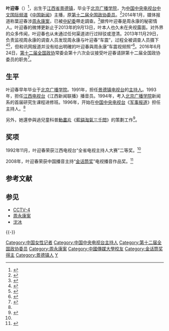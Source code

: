 {{Infobox person
| 姓名       = 叶迎春
| 图像       = <!-- Use only free-licenced images which meet WP:NFCC -->Replace this image female.svg
| 图像大小   = 
| 图像说明   = 
| 本名       = 
| 出生日期   = {{birth date and age|1970|01|23}}
| 出生地     = {{CHN}}[[江西|江西]][[景德镇|景德镇]]
| 死亡日期   = <!-- {{Death date and age|YYYY|MM|DD|YYYY|MM|DD}}（死亡在前，出生在后） -->
| 死亡地     = 
| 国籍       = {{PRC}}
| 别名       = 
| 种族       = [[汉族|汉族]]
| 教育程度   = [[北京广播学院|北京广播学院]]
| 职业       = [[播音员|播音员]]
| 活跃时期   = 1991年至2013年
| 机构       = [[中国中央电视台|中国中央电视台]]
| 电视节目   = [[中国中央电视台中文国际频道|中文国际频道]][[中國新聞_(中國中央電視台節目)|中国新闻]]
| 配偶       = 
| 伴侣       = 
| 子女       = 
| 父母       = 
| 亲属       = 
| 奖项       = 
| 經歷       =
| 网站       = <!-- {{URL|www.example.com}} -->
}}

'''叶迎春'''（{{bd|1970年|1月23日|catIdx=Y葉}}）<ref>{{cite news| url=http://hk.apple.nextmedia.com/realtime/china/20140808/52774626| title=【周永康受查】秘密情人葉迎春簡歷| date=2014年8月8日| publisher=《[[蘋果日報|蘋果日報]]》| archive-date=2014年12月9日| archive-url=https://web.archive.org/web/20141209171323/http://hk.apple.nextmedia.com/realtime/china/20140808/52774626| dead-url=no| accessdate=2014年12月7日}}</ref>，出生于[[江西省|江西省]][[景德镇|景德镇]]，毕业于[[北京广播学院|北京广播学院]]，为[[中国中央电视台中文国际频道|中国中央电视台中文国际频道]]《[[中國新聞_(中國中央電視台節目)|中国新闻]]》主播，原[[第十二届全国政协委员|第十二届全国政协委员]]。<ref name="zjw">{{cite web |url=http://lady.163.com/baike/yeyingchun/ |title=叶迎春 |accessdate= |work=网易 |archive-date=2014-04-29 |archive-url=https://web.archive.org/web/20140429070705/http://lady.163.com/baike/yeyingchun/ |dead-url=no }}</ref>2014年1月，媒体报道称葉迎春涉[[周永康案|周永康案]]，已被[[中紀委|中紀委]]帶走調查。<ref>{{cite web|url=http://dailynews.sina.com/bg/chn/chnnews/ausdaily/20140112/17125359180.html|title=央視女主播葉迎春涉周永康案 被中紀委帶走|work=新浪网|date=2014-01-12|accessdate=2014-02-22|archive-url=https://web.archive.org/web/20160304121046/http://dailynews.sina.com/bg/chn/chnnews/ausdaily/20140112/17125359180.html|archive-date=2016-03-04|dead-url=yes}}</ref>据传叶迎春是周永康的秘密情人。叶迎春的微博更新止于2013年的9月13日，叶本人也久未在央视露面。对外界的众多传闻，叶迎春也从未通过任何渠道进行过辩驳或澄清。2013年11月29日，负责监视周永康的调查人员发现周永康与叶迎春“车震”，过程全被调查人员摄下<ref>{{Cite news | url=http://dailynews.sina.com/gb/chn/chnoverseamedia/chinesedaily/20140731/06565953813.html | title=周永康与主播叶迎春车震照 曝光 | work=[[中国日报|中国日报]] | publisher=[[新浪网|新浪网]] | date=2014-07-31 | accessdate=2014-08-07 | archive-date=2014-08-07 | archive-url=https://web.archive.org/web/20140807050305/http://dailynews.sina.com/gb/chn/chnoverseamedia/chinesedaily/20140731/06565953813.html | dead-url=no }}</ref><ref>{{Cite news | url=http://www.ibtimes.com.cn/articles/38411/20140805/zhouyongkang-yeyingchun.htm | title=叶迎春被抓 周永康被带走调查前天还曾与其秘密相会 | date=2014-08-05 | publisher=《[[國際財經時報|國際財經時報]]》 | accessdate=2014-08-07 | archive-url=https://web.archive.org/web/20141209014018/http://www.ibtimes.com.cn/articles/38411/20140805/zhouyongkang-yeyingchun.htm | archive-date=2014-12-09 | dead-url=yes }}</ref>，但和讯网报道并没有给出明確的叶迎春與周永康“车震视频照”<ref>{{Cite news |url=http://news.hexun.com/2014-07-30/167123244_33.html |title=央视女主播叶迎春被指是周永康秘密情人 车震照曝光 (31/31) |work=和讯网 |date=2014-07-30 |archiveurl=https://web.archive.org/web/20140807003654/http://news.hexun.com/2014-07-30/167123244_33.html |archivedate=2014-08-07 |deadurl=yes |accessdate=2014-08-07 }}</ref>。2016年6月24日，[[第十二届全国政协|第十二届全国政协]]常委会第十六次会议接受叶迎春请辞第十二届全国政协委员的职务<ref>{{cite web |url=http://www.thepaper.cn/newsDetail_forward_1488993 |title=央视前女主播叶迎春请辞第十二届全国政协委员职务 |year=2008 |work=澎湃新闻网(上海) |archive-date=2016-06-27 |archive-url=https://web.archive.org/web/20160627015652/http://www.thepaper.cn/newsDetail_forward_1488993 |dead-url=no |accessdate=2016-06-25 }}</ref>。

==生平==
叶迎春早年毕业于[[北京广播学院|北京广播学院]]。1991年，担任[[景德镇电视台|景德镇电视台]]的[[主持人|主持人]]。1993年，担任[[江西电视台|江西电视台]]《江西新闻联播》播音员。1994年，考入[[北京广播学院|北京广播学院]]新闻系的首届研究生课程进修班。1996年，开始在[[中国中央电视台|中国中央电视台]]《[[军事报道|军事报道]]》担任主持人。<ref name="zjw"/>

另外，她還參與過兒童科普[[動畫片|動畫片]]《[[藍貓淘氣三千問|藍貓淘氣三千問]]》的策劃工作<ref>{{Cite web |url=http://www.iqiyi.com/lib/s_207596005.html |title=爱奇艺-叶迎春 |accessdate=2016-09-04 |archivedate=2016-09-14 |archive-url=https://web.archive.org/web/20160914195320/http://www.iqiyi.com/lib/s_207596005.html |dead-url=no }}</ref>。

== 奖项 ==
1992年11月，叶迎春荣获江西电视台“全省电视主持人大赛”二等奖。<ref name="zjw"/>

2008年，叶迎春荣获中国播音主持“[[金话筒奖|金话筒奖]]”电视播音作品奖。<ref>{{cite web |url=http://www.tjtv.com.cn/system/2008/12/24/003838953.shtml |title=中央电视台 叶迎春 |year=2008 |work=天津电视台 |archive-date=2014-01-15 |archive-url=https://web.archive.org/web/20140115171345/http://www.tjtv.com.cn/system/2008/12/24/003838953.shtml |dead-url=no |accessdate=2012-03-22 }}</ref>

== 参考文献 ==
{{Reflist|2}}

== 参见 ==
{{Portal box|中华人民共和国|电视|人物}}
* [[CCTV-4|CCTV-4]]
* [[周永康案|周永康案]]
* [[沈冰|沈冰]]

{{-}}
{{周永康}}
{{DEFAULTSORT:Ye叶}}
[[Category:中国女性记者|Category:中国女性记者]]
[[Category:中国中央电视台主持人|Category:中国中央电视台主持人]]
[[Category:第十二届全国政协委员|Category:第十二届全国政协委员]]
[[Category:周永康案|Category:周永康案]]
[[Category:中國傳媒大學校友|Category:中國傳媒大學校友]]
[[Category:金话筒奖得主|Category:金话筒奖得主]]
[[Category:景德镇人|Category:景德镇人]]
[[Category:葉姓|Y]]